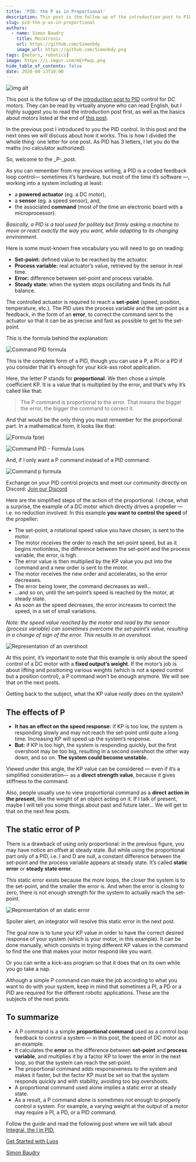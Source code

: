 ```yaml
---
title: 'PID: the P as in Proportional'
description: This post is the follow up of the introduction post to PID control for DC motors. They can be read by virtually anyone who can read English, but I highly suggest you to read the introduction post first, as well as the basics about motors listed at the end of this post.
slug: pid-the-p-as-in-proportional
authors:
  - name: Simon Baudry
    title: Mecatronic 
    url: https://github.com/Simonbdy
    image_url: https://github.com/Simonbdy.png
tags: [motors, robotics]
image: https://i.imgur.com/mErPwqL.png
hide_table_of_contents: false
date: 2020-08-13T10:00
---
```


![img alt](/img/blog/8.png)

This post is the follow up of the [introduction post to PID](https://www.luos.io/blog/an-introduction-to-pid-control-with-dc-motor) control for DC motors. They can be read by virtually anyone who can read English, but I highly suggest you to read the introduction post first, as well as the basics about motors listed at the end of [this post](https://www.luos.io/blog/dc-motor-control-welcome-to-the-jungle).

<!--truncate-->

In the previous post I introduced to you the PID control. In this post and the next ones we will discuss about how it works. This is how I divided the whole thing: one letter for one post. As PID has 3 letters, I let you do the maths (no calculator authorized).

So, welcome to the _P-_post.

As you can remember from my previous writing, a PID is a coded feedback loop control— sometimes it’s hardware, but most of the time it’s software —, working into a system including at least:

*   a **powered actuator** (eg. a DC motor),
*   a **sensor** (eg. a speed sensor), and,
*   the associated **command** (most of the time an electronic board with a microprocessor).

_Basically, a PID is a tool used for politely but firmly asking a machine to move or react exactly the way you want, while adapting to its changing environment._

Here is some must-known free vocabulary you will need to go on reading:

*   **Set-point:** defined value to be reached by the actuator.
*   **Process variable:** real actuator’s value, retrieved by the sensor in real time.
*   **Error:** difference between set-point and process variable.
*   **Steady state:** when the system stops oscillating and finds its full balance.

The controlled actuator is required to reach a **set-point** (speed, position, temperature, etc.). The PID uses the process variable and the set-point as a feedback, in the form of an **error**, to correct the command sent to the actuator so that it can be as precise and fast as possible to get to the set-point.

This is the formula behind the explanation:

![Command PID formula](https://uploads-ssl.webflow.com/602cf5c87ad04ea98eaa99da/6030d40f255fb18cb89c594c_1*FlLnS95RglcrhaztKnYnIA.png)

This is the complete form of a PID, though you can use a P, a PI or a PD if you consider that it’s enough for your kick-ass robot application.

Here, the letter P stands for **proportional**. We then chose a simple coefficient KP. It is a value that is multiplied by the error, and that’s why it’s called like that:

> The P command is proportional to the error. That means the bigger the error, the bigger the command to correct it.

And that would be the only thing you must remember for the proportional part. In a mathematical form, it looks like that:

![Formula fp(e)](https://uploads-ssl.webflow.com/602cf5c87ad04ea98eaa99da/6030d497dead62a007d99b39_1*yxn01cjR9wBBM4apaORSxA.png)

![Command PID - Formula Luos](https://uploads-ssl.webflow.com/602cf5c87ad04ea98eaa99da/6030d49731f7c0aca167e977_1*LDjynW9UWPpyEc2s8QvP1w.png)

And, if I only want a P command instead of a PID command:

![Command p formula](https://uploads-ssl.webflow.com/602cf5c87ad04ea98eaa99da/6030d498d5a2147713ebbcb1_1*eJhK8cHfHCTnV3pYxZNixA.png)

Exchange on your PID control projects and meet our community directly on Discord: <a rel="external nofollow" href="https://discord.gg/luos" target="_blank">Join our Discord</a>

Here are the simplified steps of the action of the proportional. I chose, what a surprise, the example of a DC motor which directly drives a propeller — i.e. no reduction involved. In this example **you want to control the speed** of the propeller:

*   The set-point, a rotational speed value you have chosen, is sent to the motor.
*   The motor receives the order to reach the set-point speed, but as it begins motionless, the difference between the set-point and the process variable, the error, is high.
*   The error value is then multiplied by the KP value you put into the command and a new order is sent to the motor.
*   The motor receives the new order and accelerates, so the error decreases.
*   The error being lower, the command decreases as well…
*   …and so on, until the set-point’s speed is reached by the motor, at steady state.
*   As soon as the speed decreases, the error increases to correct the speed, in a set of small variations.

_Note: the speed value reached by the motor and read by the sensor (process variable) can sometimes overcome the set-point’s value, resulting in a change of sign of the error. This results in an overshoot._

![Representation of an overshoot](https://uploads-ssl.webflow.com/602cf5c87ad04ea98eaa99da/6030d498a557c346e81c06f2_1*zl9r8fPhFsUZLasQR7ExuA.png)

At this point, it’s important to note that this example is only about the speed control of a DC motor with a **fixed output’s weight**. If the motor’s job is about lifting and positioning various weights (which is not a speed control but a position control), a P command won’t be enough anymore. We will see that on the next posts.

Getting back to the subject, what the KP value _really_ does on the system?

<h2> The effects of P </h2>

*   **It has an effect on the speed response:** if KP is too low, the system is responding slowly and may not reach the set-point until quite a long time. Increasing KP will speed up the system’s response.
*   **But:** if KP is too high, the system is responding quickly, but the first overshoot may be too big, resulting in a second overshoot the other way down, and so on. **The system could become unstable.**

Viewed under this angle, the KP value can be considered — even if it’s a simplified consideration— as a **direct strength value**, because it gives stiffness to the command.

Also, people usually use to view proportional command as a **direct action in the present**, like the weight of an object acting on it. If I talk of present, maybe I will tell you some things about past and future later… We will get to that on the next few posts.

<h2> The static error of P </h2>

There is a drawback of using only proportional: in the previous figure, you may have notice an offset at steady state. But while using the proportional part only of a PID, i.e. I and D are null, a constant difference between the set-point and the process variable appears at steady state. It’s called **static error** or **steady state error**.

This static error exists because the more loops, the closer the system is to the set-point, and the smaller the error is. And when the error is closing to zero, there is not enough strength for the system to actually reach the set-point.

![Representation of an static error](https://uploads-ssl.webflow.com/602cf5c87ad04ea98eaa99da/6030d498309be9b7056f4e50_1*gInOGAc4jH1_d_IeGraB7g.png)

Spoiler alert, an integrator will resolve this static error in the next post.

The goal now is to tune your KP value in order to have the correct desired response of your system (which is your motor, in this example). It can be done manually, which consists in trying different KP values in the command to find the one that makes your motor respond like you want.

Or you can write a kick-ass program so that it does that on its own while you go take a nap.

Although a simple P command can make the job according to what you want to do with your system, keep in mind that sometimes a PI, a PD or a PID are required for the different robotic applications. These are the subjects of the next posts.

<h2> To summarize </h2>

*   A P command is a simple **proportional command** used as a control loop feedback to control a system — in this post, the speed of DC motor as an example.
*   It calculates the **error** as the difference between **set-point** and **process variable**, and multiplies it by a factor KP to lower the error in the next loop, so that the system can reach the set-point.
*   The proportional command adds responsiveness to the system and makes it faster, but the factor KP must be set so that the system responds quickly and with stability, avoiding too big overshoots.
*   A proportional command used alone implies a static error at steady state.
*   As a result, a P command alone is sometimes not enough to properly control a system. For example, a varying weight at the output of a motor may require a PI, a PD, or a PID command.

Follow the guide and read the following post where we will talk about [Integral, the I in PID.](https://www.luos.io/blog/pid-the-i-as-in-integral)

[Get Started with Luos](https://docs.luos.io/tutorials/get-started)

<a rel="external nofollow" href="https://github.com/Simonbdy" target="_blank">Simon Baudry</a>